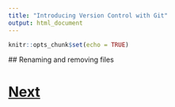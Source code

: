 ```yaml
---
title: "Introducing Version Control with Git"
output: html_document
---
```


```r
knitr::opts_chunk$set(echo = TRUE)
```

## Renaming and removing files

# [Next](github.html)

